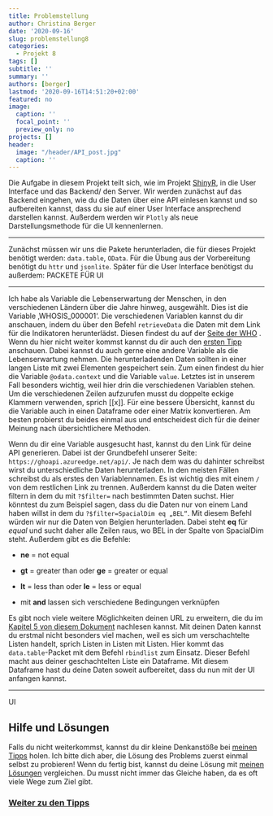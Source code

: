 ```yaml
---
title: Problemstellung
author: Christina Berger
date: '2020-09-16'
slug: problemstellung8
categories:
  - Projekt 8
tags: []
subtitle: ''
summary: ''
authors: [berger]
lastmod: '2020-09-16T14:51:20+02:00'
featured: no
image:
  caption: ''
  focal_point: ''
  preview_only: no
projects: []
header:
  image: "/header/API_post.jpg"
  caption: ''
---
```



Die Aufgabe in diesem Projekt teilt sich, wie im Projekt [ShinyR](/post/uebersicht7), in die User Interface und das Backend/ den Server. Wir werden zunächst auf das Backend eingehen, wie du die Daten über eine API einlesen kannst und so aufbereiten kannst, dass du sie auf einer User Interface ansprechend darstellen kannst. Außerdem werden wir `Plotly` als neue Darstellungsmethode für die UI kennenlernen.  

***

Zunächst müssen wir uns die Pakete herunterladen, die für dieses Projekt benötigt werden: `data.table`, `OData`. Für die Übung aus der Vorbereitung benötigt du `httr` und `jsonlite`. Später für die User Interface benötigst du außerdem: PACKETE FÜR UI

***

Ich habe als Variable die Lebenserwartung der Menschen, in den verschiedenen Ländern über die Jahre hinweg, ausgewählt. Dies ist die Variable ‚WHOSIS_000001‘. Die verschiedenen Variablen kannst du dir anschauen, indem du über den Befehl `retrieveData` die Daten mit dem Link für die Indikatoren herunterlädst. Diesen findest du auf der [Seite der WHO]( https://www.who.int/data/gho/info/gho-odata-api) . Wenn du hier nicht weiter kommst kannst du dir auch den [ersten Tipp](/post/tipps8) anschauen. Dabei kannst du auch gerne eine andere Variable als die Lebenserwartung nehmen. Die herunterladenden Daten sollten in einer langen Liste mit zwei Elementen gespeichert sein. Zum einen findest du hier die Variable `@odata.context` und die Variable `value`. Letztes ist in unserem Fall besonders wichtig, weil hier drin die verschiedenen Variablen stehen. Um die verschiedenen Zeilen aufzurufen musst du doppelte eckige Klammern verwenden, sprich [[x]]. Für eine bessere Übersicht, kannst du die Variable auch in einen Dataframe oder einer Matrix konvertieren. Am besten probierst du beides einmal aus und entscheidest dich für die deiner Meinung nach übersichtlichere Methoden.

Wenn du dir eine Variable ausgesucht hast, kannst du den Link für deine API generieren. Dabei ist der Grundbefehl unserer Seite: `https://ghoapi.azureedge.net/api/`. Je nach dem was du dahinter schreibst wirst du unterschiedliche Daten herunterladen. In den meisten Fällen schreibst du als erstes den Variablennamen. Es ist wichtig dies mit einem `/` von dem restlichen Link zu trennen. Außerdem kannst du die Daten weiter filtern in dem du mit `?$filter=` nach bestimmten Daten suchst. Hier könntest du zum Beispiel sagen, dass du die Daten nur von einem Land haben willst in dem du `?$filter=SpacialDim eq „BEL“`. Mit diesem Befehl würden wir nur die Daten von Belgien herunterladen. Dabei steht **eq** für *equal* und sucht daher alle Zeilen raus, wo BEL in der Spalte von SpacialDim steht. Außerdem gibt es die Befehle:

* **ne** = not equal

* **gt** = greater than oder **ge** = greater or equal 

* **lt** = less than oder **le** = less or equal

* mit **and** lassen sich verschiedene Bedingungen verknüpfen

Es gibt noch viele weitere Möglichkeiten deinen URL zu erweitern, die du im [Kapitel 5 von diesem Dokument]( http://docs.oasis-open.org/odata/odata/v4.01/odata-v4.01-part2-url-conventions.pdf) nachlesen kannst. Mit deinen Daten kannst du erstmal nicht besonders viel machen, weil es sich um verschachtelte Listen handelt, sprich Listen in Listen mit Listen. Hier kommt das `data.table`-Packet mit dem Befehl `rbindlist` zum Einsatz. Dieser Befehl macht aus deiner geschachtelten Liste ein Dataframe.  Mit diesem Dataframe hast du deine Daten soweit aufbereitet, dass du nun mit der UI anfangen kannst. 

***

UI



## Hilfe und Lösungen

Falls du nicht weiterkommst, kannst du dir kleine Denkanstöße bei [meinen Tipps](/post/tipps8/) holen. Ich bitte dich aber, die Lösung des Problems zuerst einmal selbst zu probieren! Wenn du fertig bist, kannst du deine Lösung mit [meinen Lösungen](/post/loesungen8/) vergleichen. Du musst nicht immer das Gleiche haben, da es oft viele Wege zum Ziel gibt.

### [Weiter zu den Tipps](/post/tipps8)
